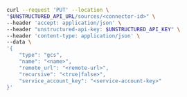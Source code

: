 ```bash REST (Change)
curl --request 'PUT' --location \
"$UNSTRUCTURED_API_URL/sources/<connector-id>" \
--header 'accept: application/json' \
--header "unstructured-api-key: $UNSTRUCTURED_API_KEY" \
--header 'content-type: application/json' \
--data \
'{
    "type": "gcs",
    "name": "<name>",
    "remote_url": "<remote-url>",
    "recursive": "<true|false>",
    "service_account_key": "<service-account-key>"
}'
```